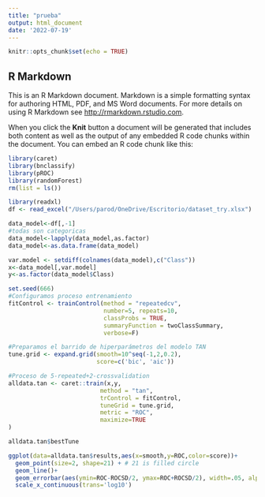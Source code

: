 ---
title: "prueba"
output: html_document
date: '2022-07-19'
---

```{r setup, include=FALSE}
knitr::opts_chunk$set(echo = TRUE)
```

## R Markdown

This is an R Markdown document. Markdown is a simple formatting syntax for authoring HTML, PDF, and MS Word documents. For more details on using R Markdown see <http://rmarkdown.rstudio.com>.

When you click the **Knit** button a document will be generated that includes both content as well as the output of any embedded R code chunks within the document. You can embed an R code chunk like this:

```{r cars}
library(caret)
library(bnclassify)
library(pROC)
library(randomForest)
rm(list = ls())
```

```{r}
library(readxl)
df <- read_excel("/Users/parod/OneDrive/Escritorio/dataset_try.xlsx")
```

```{r}
data_model<-df[,-1]
#todas son categoricas
data_model<-lapply(data_model,as.factor)
data_model<-as.data.frame(data_model)
```

```{r}
var.model <- setdiff(colnames(data_model),c("Class"))
x<-data_model[,var.model]
y<-as.factor(data_model$Class)

set.seed(666)
#Configuramos proceso entrenamiento
fitControl <- trainControl(method = "repeatedcv",
                           number=5, repeats=10,
                           classProbs = TRUE,
                           summaryFunction = twoClassSummary,
                           verbose=F)

#Preparamos el barrido de hiperparámetros del modelo TAN
tune.grid <- expand.grid(smooth=10^seq(-1,2,0.2),
                         score=c('bic', 'aic'))

#Proceso de 5-repeated+2-crossvalidation
alldata.tan <- caret::train(x,y,
                          method = "tan", 
                          trControl = fitControl,
                          tuneGrid = tune.grid,
                          metric = "ROC",
                          maximize=TRUE
)

alldata.tan$bestTune

ggplot(data=alldata.tan$results,aes(x=smooth,y=ROC,color=score))+
  geom_point(size=2, shape=21) + # 21 is filled circle
  geom_line()+
  geom_errorbar(aes(ymin=ROC-ROCSD/2, ymax=ROC+ROCSD/2), width=.05, alpha=0.5)+
  scale_x_continuous(trans='log10')
```



